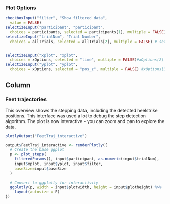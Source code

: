 

### Plot Options
```r
checkboxInput("filter", "Show filtered data",
  value = FALSE)
selectizeInput("participant", "participant",
  choices = participants, selected = participants[1], multiple = FALSE)
selectizeInput("trialNum", "Trial Number",
  choices = allTrials, selected = allTrials[2], multiple = FALSE) # set to trial 2 so that if practice is filtered out, it still plots


selectizeInput("xplot", "xplot",
  choices = xOptions, selected = "time", multiple = FALSE)#xOptions[2]
selectizeInput("yplot", "yplot",
  choices = xOptions, selected = "pos_z", multiple = FALSE) #xOptions[3]
```


Column
--------------------------------------------
### Feet trajectories {data-height=1500}
This overview shows the stepping data, including the detected heelstrike positions. This interface was used a lot to debug the step detection algorithm. The plot is now interactive - you can zoom and pan to explore the data.
```r
plotlyOutput("FeetTraj_interactive")
```

```r
output$FeetTraj_interactive <- renderPlotly({
  # Create the base ggplot
  p <- plot_steps(
    filteredParams(), input$participant, as.numeric(input$trialNum),
    input$xplot, input$yplot, input$filter, 
    baseSize=input$baseSize
  )
  
  # Convert to ggplotly for interactivity
  ggplotly(p, width = input$plotwidth, height = input$plotheight) %>%
    layout(autosize = F)
})
```